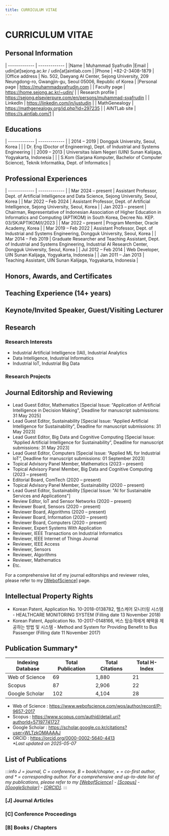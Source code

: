 ```yaml
---
title: CURRICULUM VITAE
---
```




# CURRICULUM VITAE

## Personal Information
| ------------- | ------------- |
|Name	|  Muhammad Syafrudin
|Email	|  udin[at]sejong.ac.kr / udin[at]aintlab.com |
|Phone	|  +82-2-3408-1879 |
|Office address	|  No. 502, Daeyang AI Center, Sejong University, 209 Neungdong-ro, Gwangjin-gu, Seoul 05006, Republic of Korea |
|Personal page | https://muhammadsyafrudin.com |
| Faculty page | https://home.sejong.ac.kr/~udin/ | 
| Research profile | https://sejong.elsevierpure.com/en/persons/muhammad-syafrudin   |
| LinkedIn | https://linkedin.com/in/justudin |
| MathGenealogy | https://mathgenealogy.org/id.php?id=297235 |
| AINTLab site | https://s.aintlab.com/1 | 


## Educations
| ------------- | ------------- |
| 2014 – 2019	| Dongguk University, Seoul, Korea |
| | Dr. Eng (Doctor of Engineering), Dept. of Industrial and Systems Engineering |
| 2009 – 2013	| Universitas Islam Negeri (UIN) Sunan Kalijaga, Yogyakarta, Indonesia |
| | S.Kom (Sarjana Komputer, Bachelor of Computer Science), Teknik Informatika, Dept. of Informatics |


## Professional Experiences
| ------------- | ------------- |
| Mar 2024 – present	| Assistant Professor, Dept. of Artificial Intelligence and Data Science, Sejong University, Seoul, Korea |
| Mar 2022 – Feb 2024	| Assistant Professor, Dept. of Artificial Intelligence, Sejong University, Seoul, Korea |
| Jan 2023 – present 	| Chairman, Representative of Indonesian Association of Higher Education in Informatics and Computing (APTIKOM) in South Korea, Decree No. KEP. 03/SK/APTIKOM/I/2023 |
| Mar 2022 – present	| Program Member, Oracle Academy, Korea  |
| Mar 2019 – Feb 2022	| Assistant Professor, Dept. of Industrial and Systems Engineering, Dongguk University, Seoul, Korea |
| Mar 2014 – Feb 2019	| Graduate Researcher and Teaching Assistant, Dept. of Industrial and Systems Engineering, Industrial AI Research Center, Dongguk University, Seoul, Korea |
| Jul 2012 – Feb 2014 	| Web Developer, UIN Sunan Kalijaga, Yogyakarta, Indonesia |
| Jan 2011 – Jan 2013	| Teaching Assistant, UIN Sunan Kalijaga, Yogyakarta, Indonesia | 


## Honors, Awards, and Certificates
<Honors />


## Teaching Experience (14+ years)
<Teachings />


## Keynote/Invited Speaker, Guest/Visiting Lecturer
<Speakers />


## Research
### Research Interests
- Industrial Artificial Intelligence (IAI), Industrial Analytics
- Data Intelligence, Industrial Informatics
- Industrial IoT, Industrial Big Data

### Research Projects
<Projects />

## Journal Editorship and Reviewing
- Lead Guest Editor, Mathematics [Special Issue:  “Application of Artificial Intelligence in Decision Making", Deadline for manuscript submissions: 31 May 2025]
- Lead Guest Editor, Sustainability [Special Issue:  “Applied Artificial Intelligence for Sustainability", Deadline for manuscript submissions: 31 May 2023]
- Lead Guest Editor, Big Data and Cognitive Computing [Special Issue: “Applied Artificial Intelligence for Sustainability”, Deadline for manuscript submissions: 31 May 2023]
- Lead Guest Editor, Computers [Special Issue: “Applied ML for Industrial IoT”, Deadline for manuscript submissions: 01 September 2023]
- Topical Advisory Panel Member, Mathematics (2023 – present)
- Topical Advisory Panel Member, Big Data and Cognitive Computing (2023 – present)
- Editorial Board, ComTech (2020 – present)
- Topical Advisory Panel Member, Sustainability (2020 – present)
- Lead Guest Editor, Sustainability [Special Issue: "AI for Sustainable Services and Applications"]
- Review Editor, IoT and Sensor Networks (2020 – present)
- Reviewer Board, Sensors (2020 – present)
- Reviewer Board, Algorithms (2020 – present)
- Reviewer Board, Information (2020 – present)
- Reviewer Board, Computers (2020 – present)
- Reviewer, Expert Systems With Application
- Reviewer, IEEE Transactions on Industrial Informatics
- Reviewer, IEEE Internet of Things Journal
- Reviewer, IEEE Access
- Reviewer, Sensors
- Reviewer, Algorithms
- Reviewer, Mathematics
- Etc.

For a comprehensive list of my journal editorships and reviewer roles, please refer to my <a target='_blank' alt='link' rel='noopener noreferrer' href='https://www.webofscience.com/wos/author/record/1733012'>[WebofScience]</a> page.


## Intellectual Property Rights
- Korean Patent, Application No. 10-2018-0138782, 헬스케어 모니터링 시스템 - HEALTHCARE MONITORING SYSTEM (Filling date 13 November 2018)
- Korean Patent, Application No. 10-2017-0148166, 버스 탑승객에게 혜택을 제공하는 방법 및 시스템 - Method and System for Providing Benefit to Bus Passenger (Filling date 11 November 2017)


## Publication Summary*
| Indexing Database | Total Publication | Total Citations | Total H-Index |
| ------------- | ------------- | ------------- | ------------- |
| Web of Science | 69 | 1,880 | 21 |
| Scopus | 87 | 2,906 | 22 |
| Google Scholar | 102 | 4,104 | 28 |

- Web of Science	: https://www.webofscience.com/wos/author/record/P-9657-2017 
- Scopus		: https://www.scopus.com/authid/detail.uri?authorId=57197741727 
- Google Scholar	: https://scholar.google.co.kr/citations?user=WLTzkOMAAAAJ 
- ORCID		: https://orcid.org/0000-0002-5640-4413  
<i>*Last updated on 2025-05-07</i>

## List of Publications
:::info
<i>J = journal, C = conference, B = book/chapter, + = co-first author, and * = corresponding author. For a comprehensive and up-to-date list of my publications, please refer to my <a target='_blank' alt='link' rel='noopener noreferrer' href='https://www.webofscience.com/wos/author/record/1733012'>[WebofScience]</a> - <a target='_blank' alt='link' rel='noopener noreferrer' href='https://www.scopus.com/authid/detail.uri?authorId=57197741727'>[Scopus]</a> - <a target='_blank' alt='link' rel='noopener noreferrer' href='https://scholar.google.com/citations?hl=en&user=WLTzkOMAAAAJ&view_op=list_works&sortby=pubdate'>[GoogleScholar]</a> - <a target='_blank' alt='link' rel='noopener noreferrer' href='https://orcid.org/0000-0002-5640-4413'>[ORCID]</a>.</i>
:::

### [J] Journal Articles
<Journals />


### [C] Conference Proceedings
<Conferences />


### [B] Books / Chapters
<Books />

